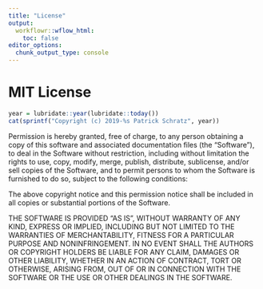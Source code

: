 ```yaml
---
title: "License"
output:
  workflowr::wflow_html:
    toc: false
editor_options:
  chunk_output_type: console
---
```


# MIT License

```r
year = lubridate::year(lubridate::today())
cat(sprintf("Copyright (c) 2019-%s Patrick Schratz", year))
```

Permission is hereby granted, free of charge, to any person obtaining a copy
of this software and associated documentation files (the "Software"), to deal
in the Software without restriction, including without limitation the rights
to use, copy, modify, merge, publish, distribute, sublicense, and/or sell
copies of the Software, and to permit persons to whom the Software is
furnished to do so, subject to the following conditions:

The above copyright notice and this permission notice shall be included in all
copies or substantial portions of the Software.

THE SOFTWARE IS PROVIDED "AS IS", WITHOUT WARRANTY OF ANY KIND, EXPRESS OR
IMPLIED, INCLUDING BUT NOT LIMITED TO THE WARRANTIES OF MERCHANTABILITY,
FITNESS FOR A PARTICULAR PURPOSE AND NONINFRINGEMENT. IN NO EVENT SHALL THE
AUTHORS OR COPYRIGHT HOLDERS BE LIABLE FOR ANY CLAIM, DAMAGES OR OTHER
LIABILITY, WHETHER IN AN ACTION OF CONTRACT, TORT OR OTHERWISE, ARISING FROM,
OUT OF OR IN CONNECTION WITH THE SOFTWARE OR THE USE OR OTHER DEALINGS IN THE
SOFTWARE.
